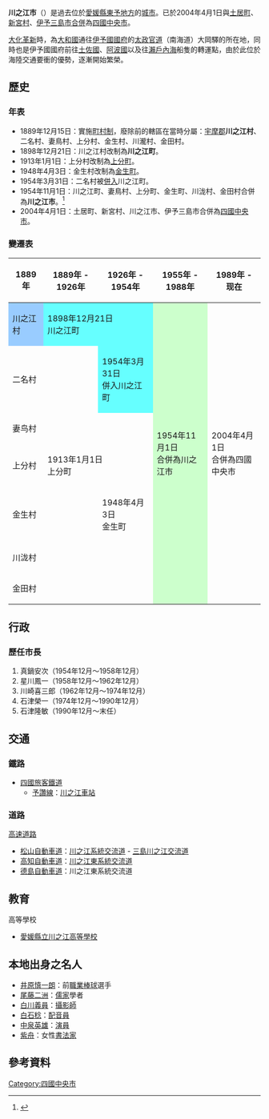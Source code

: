 {{日本都市 (廢除)
| 自治體名 = 川之江市
| 日文原名 = 川之江市
| 平假名 = かわのえし
| 羅馬字拼音 =Kawanoe-shi
| 地圖 = 
| 廢除時間 = 2000年10月1日
| 廢除理由 = 新設合併
| 廢除時處置 = [[伊予三島市|伊予三島市]]、'''川之江市'''、[[土居町|土居町]]、[[新宮村_(愛媛縣)|新宮村]]<br>→[[四國中央市|四國中央市]]
| 現在市 = [[四國中央市|四國中央市]]
| 都道府縣 = 愛媛縣
| 支廳 = 
| 編號 =
| 自治體 =[[伊予三島市|伊予三島市]]、[[新宮村_(愛媛縣)|新宮村]]<br/>[[香川縣|香川縣]]：[[豐濱町_(香川縣)|豐濱町]]、[[大野原町|大野原町]]<br/>[[德島縣|德島縣]]：[[池田町_(德島縣)|池田町]]
| 面積 = 69.37
| 邊界未定 = 
| 人口 = 18,126
| 人口密度 = 
| 統計時間 =2000年
| 經度 = 
| 緯度 = 
| 樹 =
| 花 = 
| 鳥 = 
| 其他象徵物 = 
| 其他象徵 = 
| 郵遞區號 = 799-0111
| 所在地 =川之江市金生町下分865
| 電話號碼 =896-28-6200
| 外部連結 = 
| 註記 = 
|}}
'''川之江市'''（{{jpn|j=川之江市|hg=かわのえし|rm=Kawanoe shi|f=y}}）是過去位於[[愛媛縣|愛媛縣]][[東予地方|東予地方]]的[[城市|城市]]。已於2004年4月1日與[[土居町_(愛媛縣)|土居町]]、[[新宮村_(愛媛縣)|新宮村]]、[[伊予三島市|伊予三島市]][[市町村合併|合併]]為[[四國中央市|四國中央市]]。

[[大化革新|大化革新]]時，為[[大和國|大和國]]通往[[伊予國|伊予國]][[國府_(日本歷史)|國府]]的[[太政官道|太政官道]]（南海道）大岡驛的所在地，同時也是伊予國國府前往[[土佐國|土佐國]]、[[阿波國|阿波國]]以及往[[瀨戶內海|瀨戶內海]]船隻的轉運點，由於此位於海陸交通要衝的優勢，逐漸開始繁榮。

==歷史==
===年表===
* 1889年12月15日：實施[[町村制|町村制]]，廢除前的轄區在當時分屬：[[宇摩郡|宇摩郡]]'''川之江村'''、二名村、妻鳥村、上分村、金生村、川瀧村、金田村。
* 1898年12月21日：川之江村改制為'''川之江町'''。
* 1913年1月1日：上分村改制為[[上分町|上分町]]。
* 1948年4月3日：金生村改制為[[金生町|金生町]]。
* 1954年3月31日：二名村被[[市町村合併|併入]]川之江町。
* 1954年11月1日：川之江町、妻鳥村、上分町、金生町、川泷村、金田村合併為'''川之江市'''。<ref>{{cite web|title=歴史 |url=https://www.city.shikokuchuo.ehime.jp/modules/tinyd2/index.php?id=4 |publisher=四國中央市政府 |accessdate=2012-06-26 |language=ja |deadurl=yes |archiveurl=https://web.archive.org/web/20120507065617/https://www.city.shikokuchuo.ehime.jp/modules/tinyd2/index.php?id=4 |archivedate=2012-05-07 }}</ref>
* 2004年4月1日：土居町、新宮村、川之江市、伊予三島市合併為[[四國中央市|四國中央市]]。

===變遷表===
{| class="wikitable" style="font-size:small"
! 1889年
! 1889年 - 1926年
! colspan=2 |1926年 - 1954年
! 1955年 - 1988年
! 1989年 - 现在
! 现在
|-
| style="background-color:#9cf" | 川之江村
| colspan=2 style="background-color:#6ff" | 1898年12月21日<br />川之江町
| rowspan=7 colspan=2 style="background-color:#cfc" | 1954年11月1日<br />合併為川之江市
| rowspan=7 colspan=2 |2004年4月1日<br />合併為四國中央市
|-
| colspan=2 | 二名村
| style="background-color:#6ff" | 1954年3月31日<br />併入川之江町
|-
| colspan=3 | 妻鸟村
|-
| 上分村
| colspan=2 | 1913年1月1日<br />上分町
|-
| colspan=2 | 金生村
| 1948年4月3日<br />金生町
|-
| colspan=3 | 川泷村
|-
| colspan=3 | 金田村
|}

==行政==
===歷任市長===
# 真鍋安次（1954年12月～1958年12月）
# 星川鳳一（1958年12月～1962年12月）
# 川崎喜三郎（1962年12月～1974年12月）
# 石津榮一（1974年12月～1990年12月）
# 石津隆敏（1990年12月～末任）

==交通==
===鐵路===
* [[四國旅客鐵道|四國旅客鐵道]]
** [[予讚線|予讚線]]：[[川之江車站|川之江車站]]

===道路===
; [[高速道路|高速道路]]
* [[松山自動車道|松山自動車道]]：[[川之江系統交流道|川之江系統交流道]] - [[三島川之江交流道|三島川之江交流道]]
* [[高知自動車道|高知自動車道]]：[[川之江東系統交流道|川之江東系統交流道]]
* [[德島自動車道|德島自動車道]]：川之江東系統交流道

==教育==
; 高等學校
* [[愛媛縣立川之江高等學校|愛媛縣立川之江高等學校]]

==本地出身之名人==
* [[井原慎一朗|井原慎一朗]]：前[[職業棒球|職業棒球]]選手
* [[尾藤二洲|尾藤二洲]]：[[儒家|儒家]]學者
* [[白川義員|白川義員]]：[[攝影師|攝影師]]
* [[白石稔|白石稔]]：[[配音員|配音員]]
* [[中泉英雄|中泉英雄]]：[[演員|演員]]
* [[紫舟|紫舟]]：女性[[書法家|書法家]]

==參考資料==
{{reflist}}

{{愛媛縣}}{{Authority control}}

[[Category:四國中央市|Category:四國中央市]]